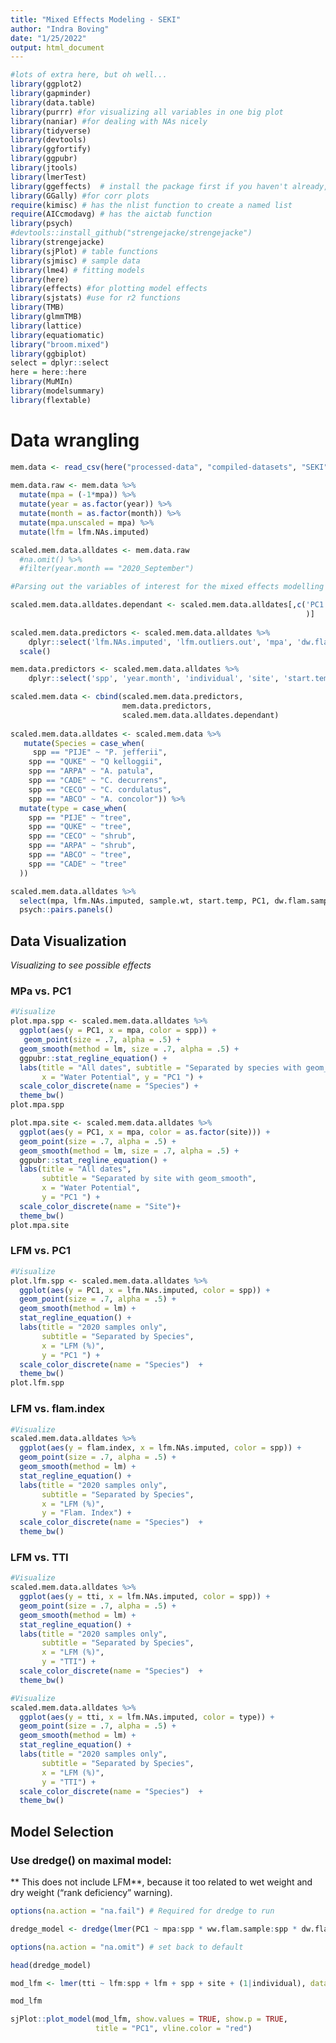 ```yaml
---
title: "Mixed Effects Modeling - SEKI"
author: "Indra Boving"
date: "1/25/2022"
output: html_document
---
```


```r
#lots of extra here, but oh well... 
library(ggplot2)
library(gapminder)
library(data.table)
library(purrr) #for visualizing all variables in one big plot
library(naniar) #for dealing with NAs nicely 
library(tidyverse)
library(devtools)
library(ggfortify)
library(ggpubr)
library(jtools)
library(lmerTest)
library(ggeffects)  # install the package first if you haven't already, then load it
library(GGally) #for corr plots
require(kimisc) # has the nlist function to create a named list
require(AICcmodavg) # has the aictab function
library(psych)
#devtools::install_github("strengejacke/strengejacke")
library(strengejacke)
library(sjPlot) # table functions
library(sjmisc) # sample data
library(lme4) # fitting models
library(here)
library(effects) #for plotting model effects
library(sjstats) #use for r2 functions
library(TMB)
library(glmmTMB)
library(lattice)
library(equatiomatic)
library("broom.mixed")
library(ggbiplot)
select = dplyr::select
here = here::here
library(MuMIn)
library(modelsummary)
library(flextable)
```

# Data wrangling

```r
mem.data <- read_csv(here("processed-data", "compiled-datasets", "SEKI", "pca_flam_data_seki.csv"), show_col_types = FALSE)
                     
mem.data.raw <- mem.data %>%
  mutate(mpa = (-1*mpa)) %>% 
  mutate(year = as.factor(year)) %>%
  mutate(month = as.factor(month)) %>% 
  mutate(mpa.unscaled = mpa) %>% 
  mutate(lfm = lfm.NAs.imputed)

scaled.mem.data.alldates <- mem.data.raw
  #na.omit() %>%
  #filter(year.month == "2020_September")

#Parsing out the variables of interest for the mixed effects modelling

scaled.mem.data.alldates.dependant <- scaled.mem.data.alldates[,c('PC1', 'PC2', 'PC3', 'PC4', 'tti', 'fh', 'gd', 'temp.max', 'flam.index', 'year', 'month', 'prop.ignite' #'prop.ignite.bins5'
                                                                  )] 
  
scaled.mem.data.predictors <- scaled.mem.data.alldates %>%
    dplyr::select('lfm.NAs.imputed', 'lfm.outliers.out', 'mpa', 'dw.flam.sample', 'sample.wt', 'ww.flam.sample', 'gww.gdw.saturated', 'gdw.gww.saturated') %>%
  scale()

mem.data.predictors <- scaled.mem.data.alldates %>%
    dplyr::select('spp', 'year.month', 'individual', 'site', 'start.temp', 'precip.2mo','mpa.unscaled', 'lfm') 

scaled.mem.data <- cbind(scaled.mem.data.predictors, 
                         mem.data.predictors,
                         scaled.mem.data.alldates.dependant) 
  
scaled.mem.data.alldates <- scaled.mem.data %>% 
   mutate(Species = case_when(
     spp == "PIJE" ~ "P. jefferii", 
    spp == "QUKE" ~ "Q kelloggii", 
    spp == "ARPA" ~ "A. patula", 
    spp == "CADE" ~ "C. decurrens", 
    spp == "CECO" ~ "C. cordulatus", 
    spp == "ABCO" ~ "A. concolor")) %>% 
  mutate(type = case_when(
    spp == "PIJE" ~ "tree", 
    spp == "QUKE" ~ "tree", 
    spp == "CECO" ~ "shrub", 
    spp == "ARPA" ~ "shrub", 
    spp == "ABCO" ~ "tree", 
    spp == "CADE" ~ "tree"
  ))
```

```r
scaled.mem.data.alldates %>%
  select(mpa, lfm.NAs.imputed, sample.wt, start.temp, PC1, dw.flam.sample, ww.flam.sample) %>% 
  psych::pairs.panels() 
```
## Data Visualization

*Visualizing to see possible effects*

### MPa vs. PC1
```r
#Visualize 
plot.mpa.spp <- scaled.mem.data.alldates %>%
  ggplot(aes(y = PC1, x = mpa, color = spp)) +
   geom_point(size = .7, alpha = .5) +
  geom_smooth(method = lm, size = .7, alpha = .5) +
  ggpubr::stat_regline_equation() +
  labs(title = "All dates", subtitle = "Separated by species with geom_smooth",
       x = "Water Potential", y = "PC1 ") +
  scale_color_discrete(name = "Species") +
  theme_bw()
plot.mpa.spp
```

```r
plot.mpa.site <- scaled.mem.data.alldates %>%
  ggplot(aes(y = PC1, x = mpa, color = as.factor(site))) +
  geom_point(size = .7, alpha = .5) +
  geom_smooth(method = lm, size = .7, alpha = .5) +
  ggpubr::stat_regline_equation() +
  labs(title = "All dates", 
       subtitle = "Separated by site with geom_smooth",
       x = "Water Potential", 
       y = "PC1 ") +
  scale_color_discrete(name = "Site")+
  theme_bw()
plot.mpa.site
```


### LFM vs. PC1
```r
#Visualize 
plot.lfm.spp <- scaled.mem.data.alldates %>%
  ggplot(aes(y = PC1, x = lfm.NAs.imputed, color = spp)) +
  geom_point(size = .7, alpha = .5) +
  geom_smooth(method = lm) +
  stat_regline_equation() +
  labs(title = "2020 samples only", 
       subtitle = "Separated by Species",
       x = "LFM (%)", 
       y = "PC1 ") +
  scale_color_discrete(name = "Species")  +
  theme_bw()
plot.lfm.spp
```
### LFM vs. flam.index
```r
#Visualize 
scaled.mem.data.alldates %>%
  ggplot(aes(y = flam.index, x = lfm.NAs.imputed, color = spp)) +
  geom_point(size = .7, alpha = .5) +
  geom_smooth(method = lm) +
  stat_regline_equation() +
  labs(title = "2020 samples only", 
       subtitle = "Separated by Species",
       x = "LFM (%)", 
       y = "Flam. Index") +
  scale_color_discrete(name = "Species")  +
  theme_bw()
```
### LFM vs. TTI
```r
#Visualize 
scaled.mem.data.alldates %>%
  ggplot(aes(y = tti, x = lfm.NAs.imputed, color = spp)) +
  geom_point(size = .7, alpha = .5) +
  geom_smooth(method = lm) +
  stat_regline_equation() +
  labs(title = "2020 samples only", 
       subtitle = "Separated by Species",
       x = "LFM (%)", 
       y = "TTI") +
  scale_color_discrete(name = "Species")  +
  theme_bw()
```

```r
#Visualize 
scaled.mem.data.alldates %>%
  ggplot(aes(y = tti, x = lfm.NAs.imputed, color = type)) +
  geom_point(size = .7, alpha = .5) +
  geom_smooth(method = lm) +
  stat_regline_equation() +
  labs(title = "2020 samples only", 
       subtitle = "Separated by Species",
       x = "LFM (%)", 
       y = "TTI") +
  scale_color_discrete(name = "Species")  +
  theme_bw()
```

## Model Selection

### Use dredge() on maximal model: 

** This does not include LFM**, because it too related to wet weight and dry weight ("rank deficiency" warning). 

```r
options(na.action = "na.fail") # Required for dredge to run 

dredge_model <- dredge(lmer(PC1 ~ mpa:spp * ww.flam.sample:spp * dw.flam.sample:spp * mpa * ww.flam.sample + dw.flam.sample + site + (1|individual), data = scaled.mem.data.alldates,  na.action = na.fail))

options(na.action = "na.omit") # set back to default
```

```r
head(dredge_model)
```


```r
mod_lfm <- lmer(tti ~ lfm:spp + lfm + spp + site + (1|individual), data = scaled.mem.data.alldates,  na.action = na.fail)

mod_lfm

sjPlot::plot_model(mod_lfm, show.values = TRUE, show.p = TRUE, 
                   title = "PC1", vline.color = "red")
```

